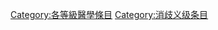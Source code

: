 {{Articles by Quality|topic=医学|project=医学|format=TOC}}
{{Wikipedia category}}
{{emptycat}}

{{catmore1|[[Wikipedia:医学專題|Wikipedia:医学專題]]}}

[[Category:各等級醫學條目|Category:各等級醫學條目]]
[[Category:消歧义级条目|Category:消歧义级条目]]